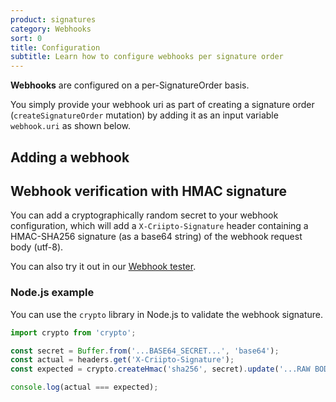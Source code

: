 ```yaml
---
product: signatures
category: Webhooks
sort: 0
title: Configuration
subtitle: Learn how to configure webhooks per signature order
---
```



**Webhooks** are configured on a per-SignatureOrder basis.

You simply provide your webhook uri as part of creating a signature order (`createSignatureOrder` mutation) by adding it as an input variable `webhook.uri` as shown below.

## Adding a webhook


<GraphQLExample example={basicExample} />

## Webhook verification with HMAC signature


You can add a cryptographically random secret to your webhook configuration, which will add a
`X-Criipto-Signature` header containing a HMAC-SHA256 signature (as a base64 string)
of the webhook request body (utf-8).

You can also try it out in our [Webhook tester](/signatures/webhooks/tester/).

<GraphQLExample example={secretExample} />

### Node.js example

You can use the `crypto` library in Node.js to validate the webhook signature.

```javascript
import crypto from 'crypto';

const secret = Buffer.from('...BASE64_SECRET...', 'base64');
const actual = headers.get('X-Criipto-Signature');
const expected = crypto.createHmac('sha256', secret).update('...RAW BODY...').digest('base64');

console.log(actual === expected);
```
